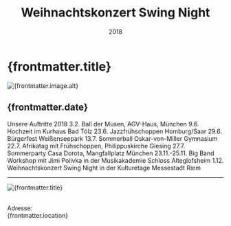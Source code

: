 ﻿---
draft: false
history: true
layout: ../../layouts/BlogLayout.astro
publishedDate: 2018-01-01
date: 2018
uhrzeit: 
title: Weihnachtskonzert Swing Night 
description: Weihnachtskonzert als klassische Swing Night
location: Kulturetage Messestadt Riem
keywords: 
link: 
linktext: 
image:
  src: /images/blog/2018_alle_Auftritte/Titelbild/DSC00095.JPG
  alt: mmt
---

#  {frontmatter.title}

<div id="toc">
    <Image
      src={frontmatter.image.src}
      width={1000}
      height="auto"
      quality={95}
      format = "webp"
      class = "rounded-xl"
      alt={frontmatter.image.alt}
    />
</div>

## {frontmatter.date}

Unsere Auftritte 2018
3.2.                 Ball der Musen, AGV-Haus, München
9.6.                 Hochzeit im Kurhaus Bad Tölz
23.6.               Jazzfrühschoppen Homburg/Saar
29.6.               Bürgerfest Weißenseepark 
13.7.               Sommerball Oskar-von-Miller Gymnasium
22.7.               Afrikatag mit Frühschoppen, Philippuskirche Giesing
27.7.               Sommerparty Casa Dorota, Mangfallplatz München 
23.11.-25.11.  Big Band Workshop mit Jimi Polivka in der Musikakademie Schloss Alteglofsheim
1.12.               Weihnachtskonzert Swing Night in der Kulturetage Messestadt Riem

---

<div class="pt-8">
<Image
        src={bild2}
        width={1500}
        height="auto"
        quality={100}
        format="webp"
        class="rounded-xl"
        alt="{frontmatter.title}"></Image>
        <br />
</div>
<br />

Adresse: <br /> {frontmatter.location}
<br />

